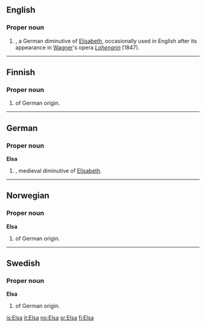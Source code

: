 {{also|elsa}}
==English==

===Proper noun===
{{en-proper noun}}

# {{given name|female}}, a German diminutive of [[Elisabeth]], occasionally used in English after its appearance in [[Wagner]]'s opera ''[[Lohengrin]]'' (1847).

----

==Finnish==

===Proper noun===
{{fi-noun|Els|type=kala|proper=true}}

# {{given name|female|lang=fi}} of German origin.

----

==German==

===Proper noun===
'''Elsa'''

# {{given name|female|lang=de}}, medieval diminutive of [[Elisabeth]].

----

==Norwegian==

===Proper noun===
'''Elsa'''

# {{given name|female|lang=no}} of German origin.

----

==Swedish==

===Proper noun===
'''Elsa'''

# {{given name|female|lang=sv}} of German origin.

[[is:Elsa]]
[[it:Elsa]]
[[no:Elsa]]
[[sr:Elsa]]
[[fi:Elsa]]